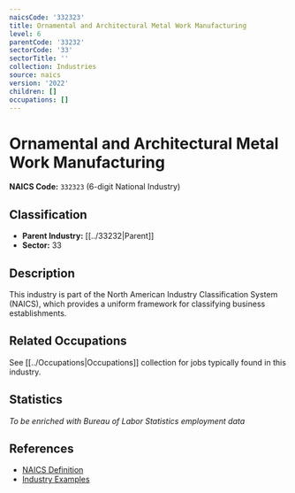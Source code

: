 ```yaml
---
naicsCode: '332323'
title: Ornamental and Architectural Metal Work Manufacturing
level: 6
parentCode: '33232'
sectorCode: '33'
sectorTitle: ''
collection: Industries
source: naics
version: '2022'
children: []
occupations: []
---
```

# Ornamental and Architectural Metal Work Manufacturing

**NAICS Code:** `332323` (6-digit National Industry)

## Classification

- **Parent Industry:** [[../33232|Parent]]
- **Sector:** 33

## Description

This industry is part of the North American Industry Classification System (NAICS), which provides a uniform framework for classifying business establishments.

## Related Occupations

See [[../Occupations|Occupations]] collection for jobs typically found in this industry.

## Statistics

*To be enriched with Bureau of Labor Statistics employment data*

## References

- [NAICS Definition](https://www.census.gov/naics/)
- [Industry Examples](https://www.census.gov/naics/2022NAICS/)

